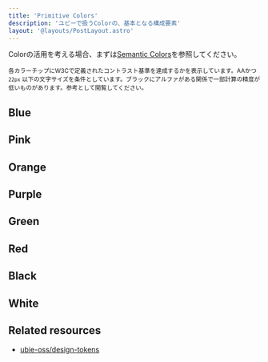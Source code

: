 ```yaml
---
title: 'Primitive Colors'
description: 'ユビーで扱うColorの、基本となる構成要素'
layout: '@layouts/PostLayout.astro'
---
```



Colorの活用を考える場合、まずは[Semantic Colors](/tokens/color/semantic)を参照してください。

<small>
  各カラーチップにW3Cで定義されたコントラスト基準を達成するかを表示しています。AAかつ<code>22px</code>
  以下の文字サイズを条件としています。ブラックにアルファがある関係で一部計算の精度が低いものがあります。参考として閲覧してください。
</small>

## Blue

<ColorListBlue client:load />

## Pink

<ColorListPink client:load />

## Orange

<ColorListOrange client:load />

## Purple

<ColorListPurple client:load />

## Green

<ColorListGreen client:load />

## Red

<ColorListRed client:load />

## Black

<ColorListBlack client:load />

## White

<ColorListWhite client:load />

## Related resources

- [ubie-oss/design-tokens](https://github.com/ubie-oss/design-tokens)
